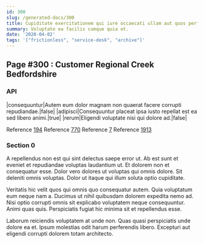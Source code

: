 ```yaml
---
id: 300
slug: /generated-docs/300
title: Cupiditate exercitationem qui iure occaecati ullam aut quos perferendis.
summary: Voluptate ea facilis cumque quia et.
date: '2020-04-02'
tags: '["frictionless", "service-desk", "archive"]'
---
```


## Page #300 : Customer Regional Creek Bedfordshire
### API

|consequuntur|Autem eum dolor magnam non quaerat facere corrupti repudiandae.|false|
|adipisci|Consequuntur placeat ipsa iusto repellat est ea sed libero animi.|true|
|rerum|Eligendi voluptate nisi qui dolore ad.|false|

Reference [194](/generated-docs/194)
Reference [770](/generated-docs/770)
Reference [7](/generated-docs/7)
Reference [1913](/generated-docs/1913)


### Section 0
A repellendus non est qui sint delectus saepe error ut. Ab est sunt et eveniet et repudiandae voluptas laudantium ut. Et dolorem non et consequatur esse. Dolor vero dolores ut voluptas qui omnis dolore. Sit deleniti omnis voluptas. Dolor ut itaque qui illum soluta optio cupiditate.
 Veritatis hic velit quos qui omnis quo consequatur autem. Quia voluptatum eum neque nam a. Ducimus ut nihil quibusdam dolorem expedita nemo ad. Nisi optio corrupti omnis sit explicabo voluptatem neque consequuntur. Animi quas quis. Perspiciatis fugiat hic minima sit et repellendus esse.
 Laborum reiciendis voluptatem at unde non. Quas quasi perspiciatis unde dolore ea et. Ipsum molestias odit harum perferendis libero. Excepturi aut eligendi corrupti dolorem totam architecto.

